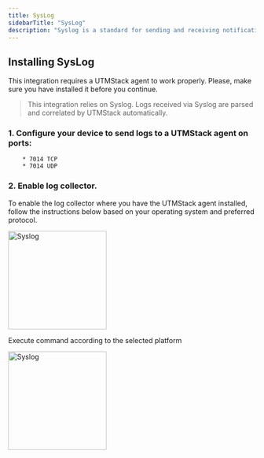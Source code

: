 ```yaml
---
title: SysLog
sidebarTitle: "SysLog"
description: "Syslog is a standard for sending and receiving notification messages, in a particular format, from various network devices. UTMStack accepts syslog from firewalls and other devices that support it"
---
```


## Installing SysLog

<Warning>
    This integration requires a UTMStack agent to work properly. Please, make sure you have installed it before you continue.
</Warning>

> This integration relies on Syslog. Logs received via Syslog are parsed and correlated by UTMStack automatically.


### 1. Configure your device to send logs to a UTMStack agent on ports:
        * 7014 TCP
        * 7014 UDP


### 2. Enable log collector.

<Note>
    To enable the log collector where you have the UTMStack agent installed, follow the instructions below based on your operating system and preferred protocol.
</Note>

<img
  height="200"
  className="block rounded-xl"
  src="/images/integrations/syslog/step1.png"
  alt="Syslog"
/>


<Tip>
    Execute command according to the selected platform
</Tip>

<img
  height="200"
  className="block rounded-xl"
  src="/images/integrations/syslog/step2.png"
  alt="Syslog"
/>
